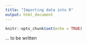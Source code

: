 ```yaml
---
title: "Importing data into R"
output: html_document
---
```


```r
knitr::opts_chunk$set(echo = TRUE)
```

... to be written
